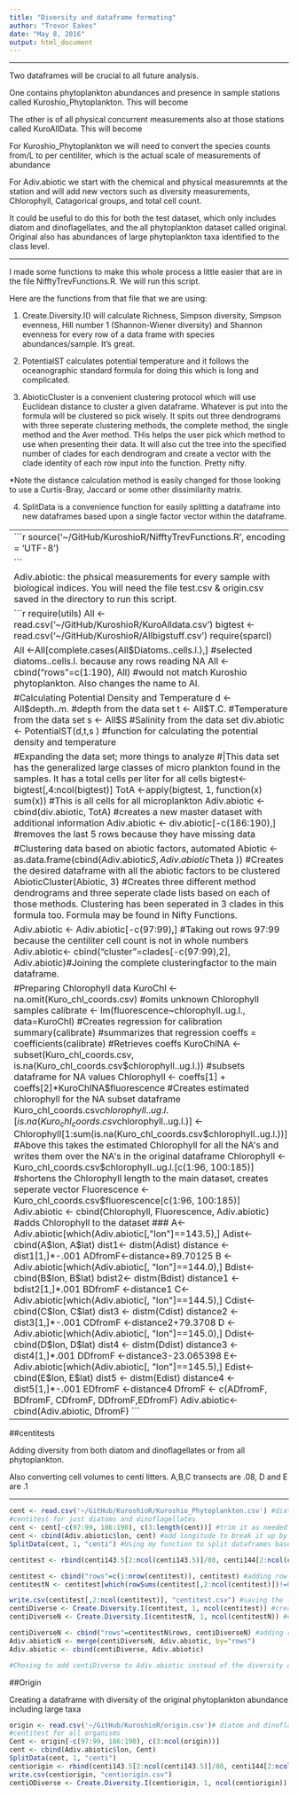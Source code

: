 ```yaml
---
title: "Diversity and dataframe formating"
author: "Trevor Eakes"
date: "May 8, 2016"
output: html_document
---
```


------------------------------------------------------------------------------------------

Two dataframes will be crucial to all future analysis. 

One contains phytoplankton abundances and presence in sample stations called Kuroshio_Phytoplankton. This will become 

The other is of all physical concurrent measurements also at those stations called KuroAllData. This will become

For Kuroshio_Phytoplankton we will need to convert the species counts from/L to per centiliter, which is the actual scale of measurements of abundance

For Adiv.abiotic we start with the chemical and physical measuremnts at the station and will add new vectors such as diversity measurements, Chlorophyll, Catagorical groups, and total cell count. 

It could be useful to do this for both the test dataset, which only includes diatom and dinoflagellates, and the all phytoplankton dataset called original. Original also has abundances of large phytoplankton taxa identified to the class level. 

------------------------------------------------------------------------------------------

I made some functions to make this whole process a little easier that are in the file NifftyTrevFunctions.R. We will run this script.

Here are the functions from that file that we are using:

1. Create.Diversity.I() will calculate Richness, Simpson diversity, Simpson evenness, Hill number 1 (Shannon-Wiener diversity) and Shannon evenness for every row of a data frame with species abundances/sample. It's great. 

2. PotentialST calculates potential temperature and it follows the oceanographic standard formula for doing this which is long and complicated. 

3. AbioticCluster is a convenient clustering protocol which will use Euclidean distance to cluster a given dataframe. Whatever is put into the formula will be clustered so pick wisely. It spits out three dendrograms with three seperate clustering methods, the complete method, the single method and the Aver method. THis helps the user pick which method to use when presenting their data. It will also cut the tree into the specified number of clades for each dendrogram and create a vector with the clade identity of each row input into the function. Pretty nifty. 

*Note the distance calculation method is easily changed for those looking to use a Curtis-Bray, Jaccard or some other dissimilarity matrix. 

4. SplitData is a convenience function for easily splitting a dataframe into new dataframes based upon a single factor vector within the dataframe.

------------------------------------------------------------------------------------------
```r
source('~/GitHub/KuroshioR/NifftyTrevFunctions.R', encoding = 'UTF-8')

```

Adiv.abiotic: the phsical measurements for every sample with biological indices. You will need the file test.csv & origin.csv saved in the directory to run this script.

```r
require(utils)
All <- read.csv('~/GitHub/KuroshioR/KuroAlldata.csv')
bigtest <-  read.csv('~/GitHub/KuroshioR/Allbigstuff.csv')
require(sparcl)

All <-All[complete.cases(All$Diatoms..cells.l.),] #selected diatoms..cells.l. because any rows reading NA 
All <- cbind("rows"=c(1:190), All)
#would not match Kuroshio phytoplankton. Also changes the name to Al.

  #Calculating Potential Density and Temperature
  d <- All$depth..m. #depth from the data set
  t <- All$T.C.        #Temperature from the data set
  s <- All$S #Salinity from the data set
  div.abiotic <- PotentialST(d,t,s ) #function for calculating the potential density and temperature 
  
  #Expanding the data set; more things to analyze
  #|This data set has the generalized large classes of micro plankton found in the samples. It has a total cells per liter for all cells
  bigtest<- bigtest[,4:ncol(bigtest)]
  TotA <-apply(bigtest, 1, function(x) sum(x)) #This is all cells for all microplankton
  Adiv.abiotic <- cbind(div.abiotic, TotA) #creates a new master dataset with additional information
  Adiv.abiotic <- div.abiotic[-c(186:190),] #removes the last 5 rows because they have missing data

  #Clustering data based on abiotic factors, automated
Abiotic <- as.data.frame(cbind(Adiv.abiotic$S, Adiv.abiotic$Theta )) #Creates the desired dataframe with all the abiotic factors to be clustered
  AbioticCluster(Abiotic, 3) #Creates three different method dendrograms and three seperate clade lists based on each of those methods. Clustering has been seperated in 3 clades in this formula too. Formula may be found in Nifty Functions. 
  
Adiv.abiotic <- Adiv.abiotic[-c(97:99),] #Taking out rows 97:99 because the centiliter cell count is not in whole numbers
Adiv.abiotic<- cbind("cluster"=clades[-c(97:99),2], Adiv.abiotic)#Joining the complete clusteringfactor to the main dataframe. 

#Preparing Chlorophyll data
KuroChl <- na.omit(Kuro_chl_coords.csv) #omits unknown Chlorophyll samples
calibrate <- lm(fluorescence~chlorophyll..ug.l., data=KuroChl) #Creates regression for calibration
summary(calibrate) #summarizes that regression
coeffs = coefficients(calibrate) #Retrieves coeffs
KuroChlNA <- subset(Kuro_chl_coords.csv, is.na(Kuro_chl_coords.csv$chlorophyll..ug.l.)) #subsets dataframe for NA values
Chlorophyll <- coeffs[1] + coeffs[2]*KuroChlNA$fluorescence #Creates estimated chlorophyll for the NA subset dataframe
Kuro_chl_coords.csv$chlorophyll..ug.l.[is.na(Kuro_chl_coords.csv$chlorophyll..ug.l.)] <-Chlorophyll[1:sum(is.na(Kuro_chl_coords.csv$chlorophyll..ug.l.))] 
#Above this takes the estimated Chlorophyll for all the NA's and writes them over the NA's in the original dataframe
Chlorophyll <- Kuro_chl_coords.csv$chlorophyll..ug.l.[c(1:96, 100:185)] #shortens the Chlorophyll length to the main dataset, creates seperate vector
Fluorescence <- Kuro_chl_coords.csv$fluorescence[c(1:96, 100:185)]
Adiv.abiotic <- cbind(Chlorophyll, Fluorescence, Adiv.abiotic) #adds Chlorophyll to the dataset
###
A<- Adiv.abiotic[which(Adiv.abiotic[,"lon"]==143.5),]
Adist<- cbind(A$lon, A$lat)
dist1<- distm(Adist)
distance <- dist1[1,]*-.001
ADfromF<-distance+89.70125
B <- Adiv.abiotic[which(Adiv.abiotic[, "lon"]==144.0),]
Bdist<- cbind(B$lon, B$lat)
bdist2<- distm(Bdist)
distance1 <- bdist2[1,]*.001
BDfromF <-distance1
C<- Adiv.abiotic[which(Adiv.abiotic[, "lon"]==144.5),]
Cdist<- cbind(C$lon, C$lat)
dist3 <- distm(Cdist)
distance2 <- dist3[1,]*-.001
CDfromF <-distance2+79.3708
D <-Adiv.abiotic[which(Adiv.abiotic[, "lon"]==145.0),]
Ddist<- cbind(D$lon, D$lat)
dist4 <- distm(Ddist)
distance3 <- dist4[1,]*.001
DDfromF <-distance3-23.065398
E<- Adiv.abiotic[which(Adiv.abiotic[, "lon"]==145.5),]
Edist<- cbind(E$lon, E$lat)
dist5 <- distm(Edist)
distance4 <- dist5[1,]*-.001
EDfromF <-distance4
DfromF <- c(ADfromF, BDfromF, CDfromF, DDfromF,EDfromF)
Adiv.abiotic<-cbind(Adiv.abiotic, DfromF)
``` 
------------------------------------------------------------------------------------------

##centitests

Adding diversity from both diatom and dinoflagellates or from all phytoplankton.

Also converting cell volumes to centi litters. A,B,C transects are .08, D and E are .1

------------------------------------------------------------------------------------------
```r
cent <- read.csv('~/GitHub/KuroshioR/Kuroshio_Phytoplankton.csv') #diatom and dinoflagellates
#centitest for just diatoms and dinoflagellates
cent <- cent[-c(97:99, 186:190), c(3:length(cent))] #trim it as needed
cent <- cbind(Adiv.abiotic$lon, cent) #add longitude to break it up by transect
SplitData(cent, 1, "centi") #Using my function to split dataframes based off of catagorical variables. 

centitest <- rbind(centi143.5[2:ncol(centi143.5)]/80, centi144[2:ncol(centi144)]/80, centi144.5[2:ncol(centi144.5)]/80, centi145[2:ncol(centi145)]/100, centi145.5[2:ncol(centi145.5)]/100)

centitest <- cbind("rows"=c(1:nrow(centitest)), centitest) #adding row numbers to keep track of things
centitestN <- centitest[which(rowSums(centitest[,2:ncol(centitest)])!=0),] #getting rid of samples with no species for purposes of Neutral Test

write.csv(centitest[,2:ncol(centitest)], "centitest.csv") #saving the file
centiDiverse <- Create.Diversity.I(centitest, 1, ncol(centitest)) #creates new dataframe of 
centiDiverseN <- Create.Diversity.I(centitestN, 1, ncol(centitestN)) #creates new dataframe of diversity indices

centiDiverseN <- cbind("rows"=centitestN$rows, centiDiverseN) #adding rows back into the picture
Adiv.abioticN <- merge(centiDiverseN, Adiv.abiotic, by="rows")
Adiv.abiotic <- cbind(centiDiverse, Adiv.abiotic)

#Chosing to add centiDiverse to Adiv.abiotic instead of the diversity dataframe for all phytoplankton because it is my main interest.
```

##Origin

Creating a dataframe with diversity of the original phytoplankton abundance including large taxa

```r
origin <- read.csv('~/GitHub/KuroshioR/origin.csv')# diatom and dinoflagellates plus flow cyctometer identified taxa
#centitest for all organisms
Cent <- origin[-c(97:99, 186:190), c(3:ncol(origin))]
cent <- cbind(Adiv.abiotic$lon, Cent)
SplitData(cent, 1, "centi")
centiorigin <- rbind(centi143.5[2:ncol(centi143.5)]/80, centi144[2:ncol(centi144)]/80, centi144.5[2:ncol(centi144.5)]/80, centi145[2:ncol(centi145)]/100, centi145.5[2:ncol(centi145.5)]/100)
write.csv(centiorigin, "centiorigin.csv")
centiODiverse <- Create.Diversity.I(centiorigin, 1, ncol(centiorigin))
```

